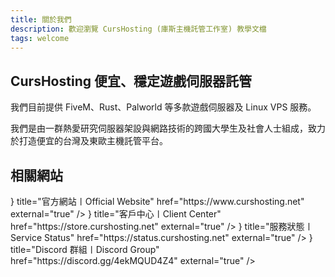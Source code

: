 ```yaml
---
title: 關於我們
description: 歡迎瀏覽 CursHosting (庫斯主機託管工作室) 教學文檔
tags: welcome
---
```


## CursHosting 便宜、穩定遊戲伺服器託管

我們目前提供 FiveM、Rust、Palworld 等多款遊戲伺服器及 Linux VPS 服務。

我們是由一群熱愛研究伺服器架設與網路技術的跨國大學生及社會人士組成，致力於打造便宜的台灣及東歐主機託管平台。

## 相關網站

<Cards>
  <Card
    icon={<HomeIcon />}
    title="官方網站〡Official Website"
    href="https://www.curshosting.net"
    external="true"
  />
  <Card
    icon={<IdCard />}
    title="客戶中心〡Client Center"
    href="https://store.curshosting.net"
    external="true"
  />
  <Card
    icon={<ChartColumnIncreasing />}
    title="服務狀態〡Service Status"
    href="https://status.curshosting.net"
    external="true"
  />
  <Card
    icon={<UsersRound />}
    title="Discord 群組〡Discord Group"
    href="https://discord.gg/4ekMQUD4Z4"
    external="true"
  />
</Cards>

